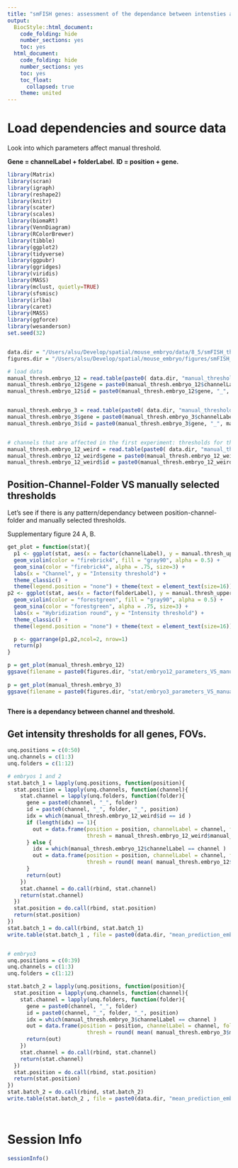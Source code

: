 ```yaml
---
title: "smFISH genes: assessment of the dependance between intensties and channels; hyb rounds."
output:
  BiocStyle::html_document:
    code_folding: hide
    number_sections: yes
    toc: yes  
  html_document:
    code_folding: hide
    number_sections: yes
    toc: yes
    toc_float:
      collapsed: true
    theme: united
---
```


# Load dependencies and source data

Look into which parameters affect manual threshold.

**Gene = channelLabel + folderLabel.**
**ID = position + gene.** 


```r

library(Matrix)
library(scran)
library(igraph)
library(reshape2)
library(knitr)
library(scater)
library(scales)
library(biomaRt)
library(VennDiagram)
library(RColorBrewer)
library(tibble)
library(ggplot2)
library(tidyverse)
library(ggpubr)
library(ggridges)
library(viridis)
library(MASS)
library(mclust, quietly=TRUE)
library(sfsmisc) 
library(irlba)
library(caret)
library(MASS)
library(ggforce)
library(wesanderson)
set.seed(32)


data.dir = "/Users/alsu/Develop/spatial/mouse_embryo/data/8_5/smFISH_thresholds/"
figures.dir = "/Users/alsu/Develop/spatial/mouse_embryo/figures/smFISH__dotsAutoDetect/"

# load data 
manual_thresh.embryo_12 = read.table(paste0( data.dir, "manual_threshold/embryo12.tab"), header = TRUE, sep = "\t", stringsAsFactors = FALSE, comment.char = "$")
manual_thresh.embryo_12$gene = paste0(manual_thresh.embryo_12$channelLabel, "_", manual_thresh.embryo_12$folderLabel)
manual_thresh.embryo_12$id = paste0(manual_thresh.embryo_12$gene, "_", manual_thresh.embryo_12$position)


manual_thresh.embryo_3 = read.table(paste0( data.dir, "manual_threshold/embryo3.tab"), header = TRUE, sep = "\t", stringsAsFactors = FALSE, comment.char = "$")
manual_thresh.embryo_3$gene = paste0(manual_thresh.embryo_3$channelLabel, "_", manual_thresh.embryo_3$folderLabel)
manual_thresh.embryo_3$id = paste0(manual_thresh.embryo_3$gene, "_", manual_thresh.embryo_3$position)


# channels that are affected in the first experiment: thresholds for these FOVs were re-calculated again
manual_thresh.embryo_12_weird = read.table(paste0( data.dir, "manual_threshold/embryo12_channel_1_pos_39_40_43_44.tab"), header = TRUE, sep = "\t", stringsAsFactors = FALSE, comment.char = "$")
manual_thresh.embryo_12_weird$gene = paste0(manual_thresh.embryo_12_weird$channelLabel, "_", manual_thresh.embryo_12_weird$folderLabel)
manual_thresh.embryo_12_weird$id = paste0(manual_thresh.embryo_12_weird$gene, "_", manual_thresh.embryo_12_weird$position)


```


## Position-Channel-Folder VS manually selected thresholds

Let's see if there is any pattern/dependancy between position-channel-folder and manually selected thresholds.

Supplementary figure 24 A, B.

```r


get_plot = function(stat){
  p1 <- ggplot(stat, aes(x = factor(channelLabel), y = manual.thresh_upper)) + 
  geom_violin(color = "firebrick4", fill = "gray90", alpha = 0.5) +
  geom_sina(color = "firebrick4", alpha = .75, size=3) +
  labs(x = "Channel", y = "Intensity threshold") +
  theme_classic() +
  theme(legend.position = "none") + theme(text = element_text(size=16))
p2 <- ggplot(stat, aes(x = factor(folderLabel), y = manual.thresh_upper)) + 
  geom_violin(color = "forestgreen", fill = "gray90", alpha = 0.5) +
  geom_sina(color = "forestgreen", alpha = .75, size=3) +
  labs(x = "Hybridization round", y = "Intensity threshold") +
  theme_classic() +
  theme(legend.position = "none") + theme(text = element_text(size=16))

  p <- ggarrange(p1,p2,ncol=2, nrow=1)
  return(p)
}

p = get_plot(manual_thresh.embryo_12)
ggsave(filename = paste0(figures.dir, "stat/embryo12_parameters_VS_manualThreshold", ".png"), plot = p, width = 12, height = 10)
 
p = get_plot(manual_thresh.embryo_3)
ggsave(filename = paste0(figures.dir, "stat/embryo3_parameters_VS_manualThreshold", ".png"), plot = p, width = 12, height = 10)
 

```

**There is a dependancy between channel and threshold. **

## Get intensity thresholds for all genes, FOVs.

```r

unq.positions = c(0:50)
unq.channels = c(1:3)
unq.folders = c(1:12)

# embryos 1 and 2
stat.batch_1 = lapply(unq.positions, function(position){
  stat.position = lapply(unq.channels, function(channel){
    stat.channel = lapply(unq.folders, function(folder){
      gene = paste0(channel, "_", folder)
      id = paste0(channel, "_", folder, "_", position)
      idx = which(manual_thresh.embryo_12_weird$id == id )
      if (length(idx) == 1){
        out = data.frame(position = position, channelLabel = channel, folderLabel = folder, id = id, gene = gene,
                         thresh = manual_thresh.embryo_12_weird$manual_upper[idx])
      } else {
        idx = which(manual_thresh.embryo_12$channelLabel == channel )
        out = data.frame(position = position, channelLabel = channel, folderLabel = folder, id = id, gene = gene,
                         thresh = round( mean( manual_thresh.embryo_12$manual.thresh_upper[idx]) ) )
      }
      return(out)
    })
    stat.channel = do.call(rbind, stat.channel)
    return(stat.channel)
  })
  stat.position = do.call(rbind, stat.position)
  return(stat.position)
})
stat.batch_1 = do.call(rbind, stat.batch_1)
write.table(stat.batch_1 , file = paste0(data.dir, "mean_prediction_embryo12.tab"), row.names = F, col.names = T, sep = "\t") 


# embryo3
unq.positions = c(0:39)
unq.channels = c(1:3)
unq.folders = c(1:12)

stat.batch_2 = lapply(unq.positions, function(position){
  stat.position = lapply(unq.channels, function(channel){
    stat.channel = lapply(unq.folders, function(folder){
      gene = paste0(channel, "_", folder)
      id = paste0(channel, "_", folder, "_", position)
      idx = which(manual_thresh.embryo_3$channelLabel == channel )
      out = data.frame(position = position, channelLabel = channel, folderLabel = folder, id = id, gene = gene,
                         thresh = round( mean( manual_thresh.embryo_3$manual.thresh_upper[idx]) ) )
      return(out)
    })
    stat.channel = do.call(rbind, stat.channel)
    return(stat.channel)
  })
  stat.position = do.call(rbind, stat.position)
  return(stat.position)
})
stat.batch_2 = do.call(rbind, stat.batch_2)
write.table(stat.batch_2 , file = paste0(data.dir, "mean_prediction_embryo3.tab"), row.names = F, col.names = T, sep = "\t") 




```

# Session Info

```r
sessionInfo()
```

